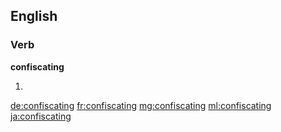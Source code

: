 
==English==

===Verb===
'''confiscating'''

# {{present participle of|confiscate}}

[[de:confiscating]]
[[fr:confiscating]]
[[mg:confiscating]]
[[ml:confiscating]]
[[ja:confiscating]]